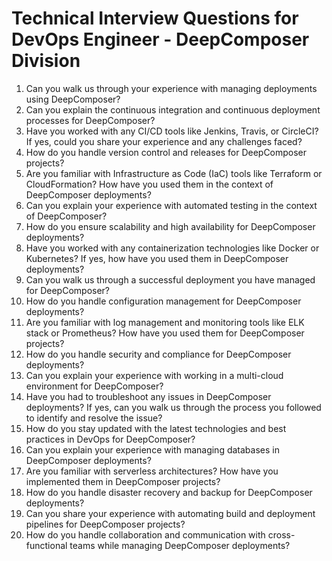 

# Technical Interview Questions for DevOps Engineer - DeepComposer Division

1. Can you walk us through your experience with managing deployments using DeepComposer? 
2. Can you explain the continuous integration and continuous deployment processes for DeepComposer? 
3. Have you worked with any CI/CD tools like Jenkins, Travis, or CircleCI? If yes, could you share your experience and any challenges faced? 
4. How do you handle version control and releases for DeepComposer projects? 
5. Are you familiar with Infrastructure as Code (IaC) tools like Terraform or CloudFormation? How have you used them in the context of DeepComposer deployments? 
6. Can you explain your experience with automated testing in the context of DeepComposer? 
7. How do you ensure scalability and high availability for DeepComposer deployments? 
8. Have you worked with any containerization technologies like Docker or Kubernetes? If yes, how have you used them in DeepComposer deployments? 
9. Can you walk us through a successful deployment you have managed for DeepComposer? 
10. How do you handle configuration management for DeepComposer deployments? 
11. Are you familiar with log management and monitoring tools like ELK stack or Prometheus? How have you used them for DeepComposer projects? 
12. How do you handle security and compliance for DeepComposer deployments? 
13. Can you explain your experience with working in a multi-cloud environment for DeepComposer? 
14. Have you had to troubleshoot any issues in DeepComposer deployments? If yes, can you walk us through the process you followed to identify and resolve the issue? 
15. How do you stay updated with the latest technologies and best practices in DevOps for DeepComposer? 
16. Can you explain your experience with managing databases in DeepComposer deployments? 
17. Are you familiar with serverless architectures? How have you implemented them in DeepComposer projects? 
18. How do you handle disaster recovery and backup for DeepComposer deployments? 
19. Can you share your experience with automating build and deployment pipelines for DeepComposer projects? 
20. How do you handle collaboration and communication with cross-functional teams while managing DeepComposer deployments?